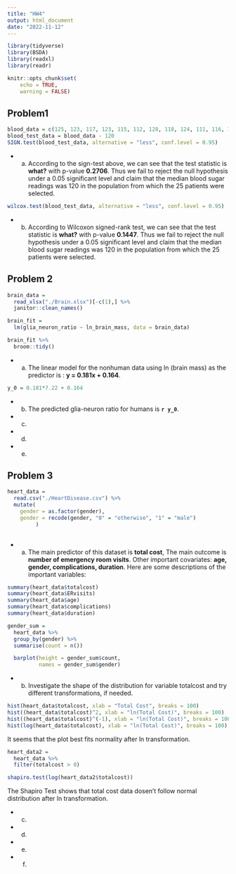 ```yaml
---
title: "HW4"
output: html_document
date: "2022-11-12"
---
```


```r
library(tidyverse)
library(BSDA)
library(readxl)
library(readr)

knitr::opts_chunk$set(
	echo = TRUE,
	warning = FALSE)
```

## Problem1

```r
blood_data = c(125, 123, 117, 123, 115, 112, 128, 118, 124, 111, 116, 109, 125, 120, 113, 123, 112, 118, 121, 118, 122, 115, 105, 118, 131)
blood_test_data = blood_data - 120
SIGN.test(blood_test_data, alternative = "less", conf.level = 0.95)
```

* a)
  According to the sign-test above, we can see that the test statistic is **what?** with p-value **0.2706**. Thus we fail to reject the null hypothesis under a 0.05 significant level and claim that the median blood sugar readings was 120 in the population from which the 25 patients were selected.
 
```r
wilcox.test(blood_test_data, alternative = "less", conf.level = 0.95)
``` 
* b)
  According to Wilcoxon signed-rank test, we can see that the test statistic is **what?** with p-value **0.1447**. Thus we fail to reject the null hypothesis under a 0.05 significant level and claim that the median blood sugar readings was 120 in the population from which the 25 patients were selected.
  
  
## Problem 2
```r
brain_data = 
  read_xlsx("./Brain.xlsx")[-c(1),] %>% 
  janitor::clean_names()

brain_fit = 
  lm(glia_neuron_ratio ~ ln_brain_mass, data = brain_data) 

brain_fit %>% 
  broom::tidy()
```
* a) 
  The linear model for the nonhuman data using ln (brain mass) as the predictor is : **y = 0.181x + 0.164**.

```r
y_0 = 0.181*7.22 + 0.164
```

* b)
  The predicted glia-neuron ratio for humans is **`r y_0`**.

* c)
  

* d)


* e)


## Problem 3
```r
heart_data = 
  read.csv("./HeartDisease.csv") %>% 
  mutate(
    gender = as.factor(gender),
    gender = recode(gender, "0" = "otherwise", "1" = "male")
         )
  
```

* a)
  The main predictor of this dataset is **total cost**, The main outcome is **number of emergency room visits**.
  Other important covariates: **age, gender, complications, duration**.
  Here are some descriptions of the important variables:
  
```r
summary(heart_data$totalcost)
summary(heart_data$ERvisits)
summary(heart_data$age)
summary(heart_data$complications)
summary(heart_data$duration)

gender_sum = 
  heart_data %>% 
  group_by(gender) %>% 
  summarise(count = n())

  barplot(height = gender_sum$count,
          names = gender_sum$gender)
```


* b)
  Investigate the shape of the distribution for variable totalcost and try different transformations, if needed.
  
```r
hist(heart_data$totalcost, xlab = "Total Cost", breaks = 100)
hist((heart_data$totalcost)^2, xlab = "ln(Total Cost)", breaks = 100)
hist((heart_data$totalcost)^(-1), xlab = "ln(Total Cost)", breaks = 100)
hist(log(heart_data$totalcost), xlab = "ln(Total Cost)", breaks = 100)
```

It seems that the plot best fits normality after ln transformation.

```r
heart_data2 = 
  heart_data %>% 
  filter(totalcost > 0) 

shapiro.test(log(heart_data2$totalcost))
```
  
The Shapiro Test shows that total cost data dosen't follow normal distribution after ln transformation.

* c)


* d)


* e)


* f)




